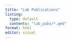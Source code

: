 ```yaml
---
title: "Lab Publications"
listing: 
  type: default
  contents: "lab_pubs/*.qmd"
format: html
editor: visual
---
```


